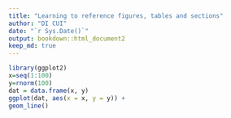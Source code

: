 ```yaml
---
title: "Learning to reference figures, tables and sections"
author: "DI CUI"
date: "`r Sys.Date()`"
output: bookdown::html_document2
keep_md: true
---
```


```r
library(ggplot2)
x=seq(1:100)
y=rnorm(100)
dat = data.frame(x, y)
ggplot(dat, aes(x = x, y = y)) +
geom_line()
```